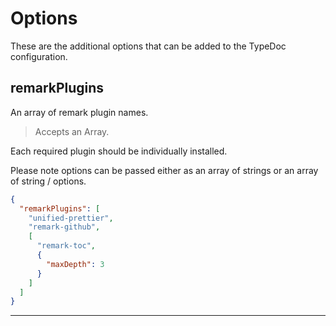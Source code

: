 
# Options

These are the additional options that can be added to the TypeDoc configuration.

## remarkPlugins

<Callout>An array of remark plugin names.</Callout>

> Accepts an Array.


Each required plugin should be individually installed.

Please note options can be passed either as an array of strings or an array of string / options.


```json filename="typedoc.json"
{
  "remarkPlugins": [
    "unified-prettier",
    "remark-github",
    [
      "remark-toc",
      {
        "maxDepth": 3
      }
    ]
  ]
}

```

___